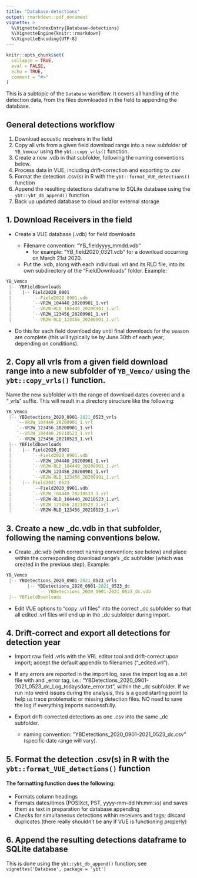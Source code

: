 ```yaml
---
title: "Database-detections"
output: rmarkdown::pdf_document
vignette: >
  %\VignetteIndexEntry{Database-detections}
  %\VignetteEngine{knitr::rmarkdown}
  %\VignetteEncoding{UTF-8}
---
```


```r
knitr::opts_chunk$set(
  collapse = TRUE,
  eval = FALSE,
  echo = TRUE,
  comment = "#>"
)
```

This is a subtopic of the `Database` workflow.  It covers all handling of the detection data, from the files downloaded in the field to appending the database.

## General detections workflow

  1. Download acoustic receivers in the field
  2. Copy all vrls from a given field download range into a new subfolder of `YB_Vemco/` using the `ybt::copy_vrls()` function.
  3. Create a new .vdb in that subfolder, following the naming conventions below.
  4. Process data in VUE, including drift-correction and exporting to .csv
  5. Format the detection .csv(s) in R with the `ybt::format_VUE_detections()` function
  6. Append the resulting detections dataframe to SQLite database using the `ybt::ybt_db_append()` function
  7. Back up updated database to cloud and/or external storage

## 1. Download Receivers in the field

 - Create a VUE database (.vdb) for field downloads
 
     - Filename convention: "YB_fieldyyyy_mmdd.vdb"
        - for example: "YB_field2020_0321.vdb" for a download occurring on March 21st 2020.
     
    - Put the .vdb, along with each individual .vrl and its RLD file, into its own subdirectory of the "FieldDownloads" folder.  Example:

```r
YB_Vemco
 |-- YBFieldDownloads
 |    |-- Field2020_0901
 |        `--Field2020_0901.vdb
 |        `--VR2W_104440_20200901_1.vrl
 |        `--VR2W-RLD_104440_20200901_1.vrl
 |        `--VR2W_123456_20200901_1.vrl
 |        `--VR2W-RLD_123456_20200901_1.vrl
```
    
 - Do this for each field download day until final downloads for the season are complete (this will typically be by June 30th of each year, depending on conditions).
 
## 2. Copy all vrls from a given field download range into a new subfolder of `YB_Vemco/` using the `ybt::copy_vrls()` function.

Name the new subfolder with the range of download dates covered and a "_vrls" suffix.  This will result in a directory structure like the following:

```r
YB_Vemco
 |-- YBDetections_2020_0901-2021_0523_vrls
    `--VR2W_104440_20200901_1.vrl
    `--VR2W_123456_20200901_1.vrl
    `--VR2W_104440_20210523_1.vrl
    `--VR2W_123456_20210523_1.vrl
 |-- YBFieldDownloads
 |    |-- Field2020_0901
 |        `--Field2020_0901.vdb
 |        `--VR2W_104440_20200901_1.vrl
 |        `--VR2W-RLD_104440_20200901_1.vrl
 |        `--VR2W_123456_20200901_1.vrl
 |        `--VR2W-RLD_123456_20200901_1.vrl
 |    |-- Field2021_0523
 |        `--Field2020_0901.vdb
 |        `--VR2W_104440_20210523_1.vrl
 |        `--VR2W-RLD_104440_20210523_1.vrl
 |        `--VR2W_123456_20210523_1.vrl
 |        `--VR2W-RLD_123456_20210523_1.vrl

```

## 3. Create a new _dc.vdb in that subfolder, following the naming conventions below.

 - Create _dc.vdb (with correct naming convention; see below) and place within the corresponding download range's _dc subfolder (which was created in the previous step).  Example:

```r
YB_Vemco
 |-- YBDetections_2020_0901-2021_0523_vrls
        |-- YBDetections_2020_0901-2021_0523_dc
            `-- YBDetections_2020_0901-2021_0523_dc.vdb
 |-- YBFieldDownloads
```


 - Edit VUE options to "copy .vrl files" into the correct _dc subfolder so that all edited .vrl files will end up in the _dc subfolder during import.

## 4. Drift-correct and export all detections for detection year
   
 - Import raw field .vrls with the VRL editor tool and drift-correct upon import; accept the default appendix to filenames ("_edited.vrl").
 
 - If any errors are reported in the import log, save the import log as a .txt file with and _error tag, i.e.: "YBDetections_2020_0901-2021_0523_dc_Log_todaysdate_error.txt", within the _dc subfolder.  If we run into weird issues during the analysis, this is a good starting point to help us trace problematic or missing detection files.  NO need to save the log if everything imports successfully.

 - Export drift-corrected detections as one .csv into the same _dc subfolder.
      - naming convention: "YBDetections_2020_0901-2021_0523_dc.csv" (specific date range will vary).
  
##   5. Format the detection .csv(s) in R with the `ybt::format_VUE_detections()` function


#### The formatting function does the following:
 - Formats column headings
 - Formats dates/times (POSIXct, PST, yyyy-mm-dd hh:mm:ss) and saves them as text in preparation for database appending
 - Checks for simultaneous detections within receivers and tags; discard duplicates (there really shouldn't be any if VUE is functioning properly)


## 6. Append the resulting detections dataframe to SQLite database

This is done using the `ybt::ybt_db_append()` function; see `vignettes('Database', package = 'ybt')`

